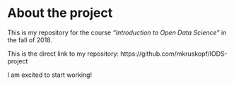 
# About the project

This is my repository for the course *"Introduction to Open Data Science"* in the fall of 2018.

This is the direct link to my repository: https://github.com/mkruskopf/IODS-project

I am excited to start working!